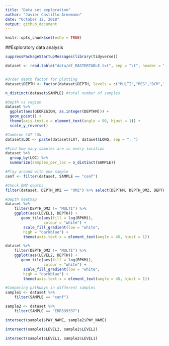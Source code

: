 ---
title: "Data set exploration"
author: "Javier Castillo-Arnemann"
date: "October 12, 2018"
output: github_document
---

```{r setup, include=FALSE}
knitr::opts_chunk$set(echo = TRUE)
```


##Exploratory data analysis
```{r}
suppressPackageStartupMessages(library(tidyverse))

dataset <- read.table("data/df_MASTERTABLE.txt", sep = "\t", header = TRUE) %>%


#Order depth factor for plotting
dataset$DEPTH <- factor(dataset$DEPTH, levels = c("MULTI","MES","DCM","MIX", "SRF"))

n_distinct(dataset$SAMPLE) #total number of samples

#Depth vs region
dataset %>%
  ggplot(aes(GEOREGION, as.integer(DEPTHM))) +
  geom_point() +
  theme(axis.text.x = element_text(angle = 90, hjust = 1)) +
  scale_y_reverse()

#Combine LAT LON
dataset$LOC <- paste(dataset$LAT, dataset$LONG, sep = ", ")

#Find how many samples are in every location
dataset %>% 
  group_by(LOC) %>%
  summarize(samples_per_loc = n_distinct(SAMPLE))

#Play around with one sample
cenf <- filter(dataset, SAMPLE == "cenf")

#Check OMZ depths
filter(dataset, DEPTH_OMZ == "OMZ") %>% select(DEPTHM, DEPTH_OMZ, DEPTH)

#Depth heatmap
dataset %>%
    filter(DEPTH_OMZ != "MULTI") %>%
    ggplot(aes(LEVEL1, DEPTH)) + 
       geom_tile(aes(fill = log(RPKM)), 
                 colour = "white") + 
        scale_fill_gradient(low = "white",
        high = "darkblue") +
        theme(axis.text.x = element_text(angle = 45, hjust = 1))

dataset %>%
    filter(DEPTH_OMZ != "MULTI") %>%
    ggplot(aes(LEVEL2, DEPTH)) + 
       geom_tile(aes(fill = log(RPKM)), 
                 colour = "white") + 
        scale_fill_gradient(low = "white",
        high = "darkblue") +
        theme(axis.text.x = element_text(angle = 45, hjust = 1))

#Comparing pathways in different samples
sample1 <- dataset %>%
    filter(SAMPLE == "cenf")

sample2 <- dataset %>%
    filter(SAMPLE == "ERR599337")

intersect(sample1$PWY_NAME, sample2$PWY_NAME)

intersect(sample1$LEVEL2, sample2$LEVEL2)

intersect(sample1$LEVEL1, sample2$LEVEL1)

```

